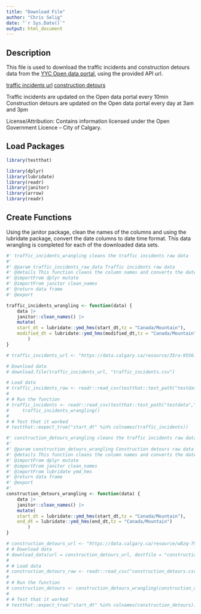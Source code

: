 ```yaml
---
title: "Download File"
author: "Chris Selig"
date: "`r Sys.Date()`"
output: html_document
---
```



## Description
This file is used to download the traffic incidents and construction detours data from the [YYC Open data portal](https://data.calgary.ca/), using the provided API url.

[traffic incidents url](https://data.calgary.ca/resource/35ra-9556.csv)
[construction detours](https://data.calgary.ca/resource/w8zq-79bq.csv)

Traffic incidents are updated on the Open data portal every 10min
Construction detours are updated on the Open data portal every day at 3am and 3pm

License/Attribution:  Contains information licensed under the Open Government Licence – City of Calgary.


## Load Packages

```r
library(testthat)
```

```r
library(dplyr)
library(lubridate)
library(readr)
library(janitor)
library(arrow)
library(readr)
```

## Create Functions 

Using the janitor package, clean the names of the columns and using the lubridate package, convert the date columns to date time format. This data wrangling is completed for each of the downloaded data sets.

```r
#' traffic_incidents_wrangling cleans the traffic incidents raw data
#'
#' @param traffic_incidents_raw_data Traffic incidents raw data
#' @details This function cleans the column names and converts the date columns to date time format
#' @importFrom dplyr mutate
#' @importFrom janitor clean_names
#' @return data frame
#' @export

traffic_incidents_wrangling <- function(data) {
    data |>
    janitor::clean_names() |>
    mutate(
    start_dt = lubridate::ymd_hms(start_dt,tz = "Canada/Mountain"),
    modified_dt = lubridate::ymd_hms(modified_dt,tz = "Canada/Mountain"),
        )
}
```

```r
# traffic_incidents_url <- "https://data.calgary.ca/resource/35ra-9556.csv"

# Download data
# download.file(traffic_incidents_url, "traffic_incidents.csv")

# Load data
# traffic_incidents_raw <- readr::read_csv(testthat::test_path("testdata","traffic_incidents.csv"),show_col_types = FALSE)
# 
# # Run the function
# traffic_incidents <- readr::read_csv(testthat::test_path("testdata","traffic_incidents.csv"),show_col_types = FALSE) |>  
#     traffic_incidents_wrangling()
# 
# # Test that it worked
# testthat::expect_true("start_dt" %in% colnames(traffic_incidents))
```



```r
#' construction_detours_wrangling cleans the traffic incidents raw data
#'
#' @param construction_detours_wrangling Construction detours raw data
#' @details This function cleans the column names and converts the date columns to date time format
#' @importFrom dplyr mutate
#' @importFrom janitor clean_names
#' @importFrom lubridate ymd_hms
#' @return data frame
#' @export
#' 
construction_detours_wrangling <- function(data) {
    data |>
    janitor::clean_names() |>
    mutate(
    start_dt = lubridate::ymd_hms(start_dt,tz = "Canada/Mountain"),
    end_dt = lubridate::ymd_hms(end_dt,tz = "Canada/Mountain")
        )
}
```

```r
# construction_detours_url <- "https://data.calgary.ca/resource/w8zq-79bq.csv"
# # Download data
# download_data(url = construction_detours_url, destfile = "construction_detours.csv")
# 
# # Load data
# construction_detours_raw <- readr::read_csv("construction_detours.csv")
# 
# # Run the function
# construction_detours <- construction_detours_wrangling(construction_detours_raw)
# 
# # Test that it worked
# testthat::expect_true("start_dt" %in% colnames(construction_detours))
```
